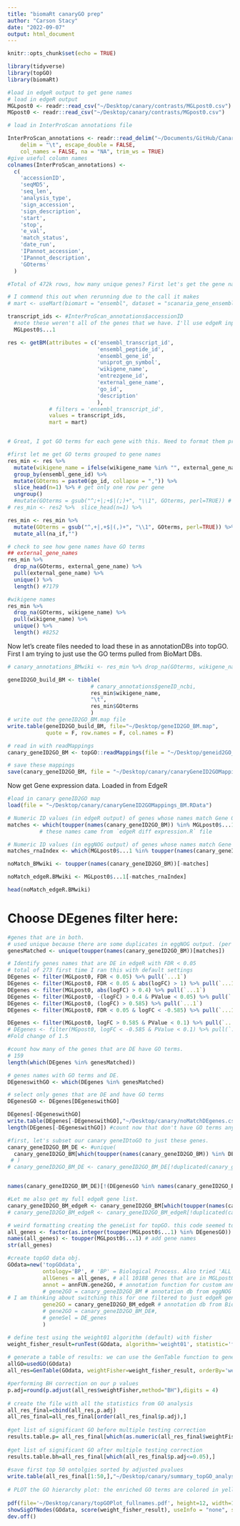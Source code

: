 ```yaml
---
title: "biomaRt canaryGO prep"
author: "Carson Stacy"
date: "2022-09-07"
output: html_document
---
```


```r
knitr::opts_chunk$set(echo = TRUE)
```

```r
library(tidyverse)
library(topGO)
library(biomaRt)
```

```r

#load in edgeR output to get gene names
# load in edgeR output
MGLpost0 <- readr::read_csv("~/Desktop/canary/contrasts/MGLpost0.csv")
MGpost0 <- readr::read_csv("~/Desktop/canary/contrasts/MGpost0.csv")

# load in InterProScan annotations file

InterProScan_annotations <- readr::read_delim("~/Documents/GitHub/CanarySeq/geneAnnotations/canaryGOviaIPS.tsv", 
    delim = "\t", escape_double = FALSE, 
    col_names = FALSE, na = "NA", trim_ws = TRUE)
#give useful column names
colnames(InterProScan_annotations) <- 
  c(
    'accessionID',
    'seqMD5',
    'seq_len',
    'analysis_type',
    'sign_accession',
    'sign_description',
    'start',
    'stop',
    'e_val',
    'match_status',
    'date_run',
    'IPannot_accession',
    'IPannot_description',
    'GOterms'
  )

#Total of 472k rows, how many unique genes? First let's get the gene names from column 1 transcript IDs

# I commend this out when rerunning due to the call it makes
# mart <- useMart(biomart = "ensembl", dataset = "scanaria_gene_ensembl")

transcript_ids <- #InterProScan_annotations$accessionID 
  #note these weren't all of the genes that we have. I'll use edgeR input instead to get them all.
  MGLpost0$...1

res <- getBM(attributes = c('ensembl_transcript_id',
                            'ensembl_peptide_id',
                            'ensembl_gene_id', 
                            'uniprot_gn_symbol',
                            'wikigene_name',
                            'entrezgene_id',
                            'external_gene_name',
                            'go_id',
                            'description'
                            ),
             # filters = 'ensembl_transcript_id', 
             values = transcript_ids,
             mart = mart)


# Great, I got GO terms for each gene with this. Need to format them properly.

#first let me get GO terms grouped to gene names
res_min <- res %>% 
  mutate(wikigene_name = ifelse(wikigene_name %in% "", external_gene_name, wikigene_name))%>%
  group_by(ensembl_gene_id) %>%
  mutate(GOterms = paste0(go_id, collapse = ",")) %>%
  slice_head(n=1) %>% # get only one row per gene
  ungroup()
  #mutate(GOterms = gsub("^;+|;+$|(;)+", "\\1", GOterms, perl=TRUE)) # %>%  # tidy up the extra ;;; in Go terms
# res_min <- res2 %>%  slice_head(n=1) %>% 

res_min <- res_min %>%
  mutate(GOterms = gsub("^,+|,+$|(,)+", "\\1", GOterms, perl=TRUE)) %>%  # tidy up the extra ;;; in Go terms
  mutate_all(na_if,"")

# check to see how gene names have GO terms
## external_gene_names
res_min %>% 
  drop_na(GOterms, external_gene_name) %>% 
  pull(external_gene_name) %>% 
  unique() %>% 
  length() #7179

#wikigene names
res_min %>% 
  drop_na(GOterms, wikigene_name) %>% 
  pull(wikigene_name) %>% 
  unique() %>%
  length() #8252
```

Now let's create files needed to load these in as annotationDBs into topGO. First I am trying to just use the GO terms pulled from BioMart DBs.
```r
# canary_annotations_BMwiki <- res_min %>% drop_na(GOterms, wikigene_name)

geneID2GO_build_BM <- tibble(
                          # canary_annotations$geneID_ncbi,
                          res_min$wikigene_name,
                          "\t",
                          res_min$GOterms
                          )
# write out the geneID2GO_BM.map file
write.table(geneID2GO_build_BM, file="~/Desktop/geneID2GO_BM.map",
            quote = F, row.names = F, col.names = F)

# read in with readMappings
canary_geneID2GO_BM <- topGO::readMappings(file = "~/Desktop/geneid2GO_BM.map")

# save these mappings
save(canary_geneID2GO_BM, file = "~/Desktop/canary/canaryGeneID2GOMappings_BM.RData")
```

Now get Gene expression data. Loaded in from EdgeR
```r

#load in canary geneID2GO map
load(file = "~/Desktop/canary/canaryGeneID2GOMappings_BM.RData")

# Numeric ID values (in edgeR output) of genes whose names match Gene Ontology Estimates with edgeR output gene names
matches <- which(toupper(names(canary_geneID2GO_BM)) %in% MGLpost0$...1)
          # these names came from `edgeR diff expression.R` file

# Numeric ID values (in eggNOG output) of genes whose names match Gene Ontology Estimates with edgeR output gene names
matches_rnaIndex <- which(MGLpost0$...1 %in% toupper(names(canary_geneID2GO_BM)))

```

```r
noMatch_BMwiki <- toupper(names(canary_geneID2GO_BM))[-matches]

noMatch_edgeR.BMwiki <- MGLpost0$...1[-matches_rnaIndex]

head(noMatch_edgeR.BMwiki)
```

# Choose DEgenes filter here:

```r
#genes that are in both.
# used unique because there are some duplicates in eggNOG output. (per isoform)
genesMatched <- unique(toupper(names(canary_geneID2GO_BM))[matches])

# Identify genes names that are DE in edgeR with FDR < 0.05
# total of 273 first time I ran this with default settings
DEgenes <- filter(MGLpost0, FDR < 0.05) %>% pull(`...1`)
DEgenes <- filter(MGLpost0, FDR < 0.05 & abs(logFC) > 1) %>% pull(`...1`)
DEgenes <- filter(MGLpost0, abs(logFC) > 0.4) %>% pull(`...1`)
DEgenes <- filter(MGLpost0, -(logFC) > 0.4 & PValue < 0.05) %>% pull(`...1`)
DEgenes <- filter(MGLpost0, (logFC) > 0.585) %>% pull(`...1`)
DEgenes <- filter(MGLpost0, FDR < 0.05 & logFC < -0.585) %>% pull(`...1`)

DEgenes <- filter(MGLpost0, logFC > 0.585 & PValue < 0.1) %>% pull(`...1`)
# DEgenes <- filter(MGpost0, logFC < -0.585 & PValue < 0.1) %>% pull(`...1`)
#Fold change of 1.5

#count how many of the genes that are DE have GO terms.
# 159
length(which(DEgenes %in% genesMatched))

# genes names with GO terms and DE.
DEgeneswithGO <- which(DEgenes %in% genesMatched)

# select only genes that are DE and have GO terms
DEgenesGO <- DEgenes[DEgeneswithGO]

DEgenes[-DEgeneswithGO]
write.table(DEgenes[-DEgeneswithGO],"~/Desktop/canary/noMatchDEgenes.csv",sep=",",quote=FALSE,row.names=FALSE)
length(DEgenes[-DEgeneswithGO]) #count now that don't have GO terms anymore
```






```r
#first, let's subset our canary geneIDtoGO to just these genes.
canary_geneID2GO_BM_DE <- #unique(
  canary_geneID2GO_BM[which(toupper(names(canary_geneID2GO_BM)) %in% DEgenesGO)] 
 # )
# canary_geneID2GO_BM_DE <- canary_geneID2GO_BM_DE[!duplicated(canary_geneID2GO_BM_DE)]


names(canary_geneID2GO_BM_DE)[!(DEgenesGO %in% names(canary_geneID2GO_BM_DE))]

#Let me also get my full edgeR gene list.
canary_geneID2GO_BM_edgeR <- canary_geneID2GO_BM[which(toupper(names(canary_geneID2GO_BM)) %in% genesMatched)] 
# canary_geneID2GO_BM_edgeR <- canary_geneID2GO_BM_edgeR[!duplicated(canary_geneID2GO_BM_edgeR)]

# weird formatting creating the geneList for topGO. this code seemed to work for me.
all_genes <- factor(as.integer(toupper(MGLpost0$...1) %in% DEgenesGO)) # create 0 1 factors.
names(all_genes) <- toupper(MGLpost0$...1) # add gene names
str(all_genes)
```

```r
#create topGO data obj.
GOdata=new('topGOdata', 
           ontology='BP', # 'BP' = Biological Process. Also tried 'ALL' but doesn't work.
           allGenes = all_genes, # all 10188 genes that are in MGLpost0 data from edgeR. factor=1 for those that are DE.
           annot = annFUN.gene2GO, # annotation function for custom annotation
           # gene2GO = canary_geneID2GO_BM # annotation db from eggNOG output.
# I am thinking about switching this for one filtered to just edgeR genes:
           gene2GO = canary_geneID2GO_BM_edgeR # annotation db from BiomaRt.
           # gene2GO = canary_geneID2GO_BM_DE#, 
           # geneSel = DE_genes
           )
```


```r
# define test using the weight01 algorithm (default) with fisher
weight_fisher_result=runTest(GOdata, algorithm='weight01', statistic='fisher') 
 
# generate a table of results: we can use the GenTable function to generate a summary table with the results from tests applied to the topGOdata object.
allGO=usedGO(GOdata)
all_res=GenTable(GOdata, weightFisher=weight_fisher_result, orderBy='weightFisher', topNodes=length(allGO), numChar = 200)

#performing BH correction on our p values
p.adj=round(p.adjust(all_res$weightFisher,method="BH"),digits = 4)
 
# create the file with all the statistics from GO analysis
all_res_final=cbind(all_res,p.adj)
all_res_final=all_res_final[order(all_res_final$p.adj),]
 
#get list of significant GO before multiple testing correction
results.table.p= all_res_final[which(as.numeric(all_res_final$weightFisher)<=0.1),]
 
#get list of significant GO after multiple testing correction
results.table.bh=all_res_final[which(all_res_final$p.adj<=0.05),]
 
#save first top 50 ontolgies sorted by adjusted pvalues
write.table(all_res_final[1:50,],"~/Desktop/canary/summary_topGO_analysis.csv",sep=",",quote=FALSE,row.names=FALSE)
 
# PLOT the GO hierarchy plot: the enriched GO terms are colored in yellow/red according to significance level
 
pdf(file='~/Desktop/canary/topGOPlot_fullnames.pdf', height=12, width=12, paper='special', pointsize=18)
showSigOfNodes(GOdata, score(weight_fisher_result), useInfo = "none", sigForAll=FALSE, firstSigNodes=2,.NO.CHAR=50)
dev.off()
```